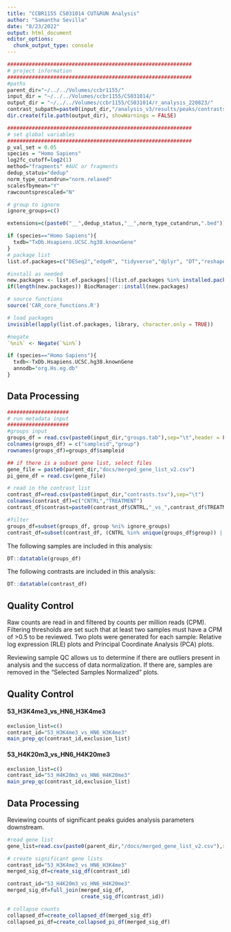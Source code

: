 ```yaml
---
title: "CCBR1155 CS031014 CUT&RUN Analysis"
author: "Samantha Sevilla"
date: "8/23/2022"
output: html_document
editor_options: 
  chunk_output_type: console
---
```


```r
############################################################
# project information
############################################################
#paths
parent_dir="~/../../Volumes/ccbr1155/"
input_dir = "~/../../Volumes/ccbr1155/CS031014/"
output_dir = "~/../../Volumes/ccbr1155/CS031014/r_analysis_220823/"
contrast_subpath=paste0(input_dir,"/analysis_v3/results/peaks/contrasts/")
dir.create(file.path(output_dir), showWarnings = FALSE)
```

```r
############################################################
# set global variables 
############################################################
p_val_set = 0.05
species = "Homo Sapiens"
log2fc_cutoff=log2(1)
method="fragments" #AUC or fragments
dedup_status="dedup"
norm_type_cutandrun="norm.relaxed"
scalesfbymean="Y"
rawcountsprescaled="N"

# group to ignore
ignore_groups=c()
```

```r
extensions=c(paste0("__",dedup_status,"__",norm_type_cutandrun,".bed"))

```

```r
if (species=="Homo Sapiens"){
  txdb="TxDb.Hsapiens.UCSC.hg38.knownGene"
}
# package list
list.of.packages=c("DESeq2","edgeR", "tidyverse","dplyr", "DT","reshape2","pander","plotly", "ggplot2", "ggfortify", "ggrepel", "yaml", "EnhancedVolcano", "RUVSeq", "ChIPseeker", "stringr","RColorBrewer","HTSFilter","pheatmap",txdb)

#install as needed
new.packages <- list.of.packages[!(list.of.packages %in% installed.packages()[,"Package"])]
if(length(new.packages)) BiocManager::install(new.packages)

# source functions
source('CAR_core_functions.R')

# load packages
invisible(lapply(list.of.packages, library, character.only = TRUE))

#negate
`%ni%` <- Negate(`%in%`)

if (species=="Homo Sapiens"){
  txdb<-TxDb.Hsapiens.UCSC.hg38.knownGene
  annodb="org.Hs.eg.db"
}
```

## **Data Processing**
```r
####################
# run metadata input
####################
#groups input
groups_df = read.csv(paste0(input_dir,"groups.tab"),sep="\t",header = FALSE)[,c("V1","V2")]
colnames(groups_df) = c("sampleid","group")
rownames(groups_df)=groups_df$sampleid

## if there is a subset gene list, select files
gene_file = paste0(parent_dir,"docs/merged_gene_list_v2.csv")
pi_gene_df = read.csv(gene_file)

# read in the contrast list
contrast_df=read.csv(paste0(input_dir,"contrasts.tsv"),sep="\t")
colnames(contrast_df)=c("CNTRL","TREATMENT")
contrast_df$contrast=paste0(contrast_df$CNTRL,"_vs_",contrast_df$TREATMENT)

#filter
groups_df=subset(groups_df, group %ni% ignore_groups)
contrast_df=subset(contrast_df, (CNTRL %in% unique(groups_df$group)) | (TREATMENT %in% unique(groups_df$group)))
```

The following samples are included in this analysis:
```r
DT::datatable(groups_df)
```

The following contrasts are included in this analysis:
```r
DT::datatable(contrast_df)
```

## **Quality Control**
Raw counts are read in and filtered by counts per million reads (CPM). Filtering thresholds are set such that at least two samples must have a CPM of >0.5 to be reviewed. Two plots were generated for each sample: Relative log expression (RLE) plots and Principal Coordinate Analysis (PCA) plots.

Reviewing sample QC allows us to determine if there are outliers present in analysis and the success of data normalization. If there are, samples are removed in the "Selected Samples Normalized" plots.

## Quality Control  {.tabset}

#### 53_H3K4me3_vs_HN6_H3K4me3
```r
exclusion_list=c()
contrast_id="53_H3K4me3_vs_HN6_H3K4me3"
main_prep_qc(contrast_id,exclusion_list)
```

#### 53_H4K20m3_vs_HN6_H4K20me3
```r
exclusion_list=c()
contrast_id="53_H4K20m3_vs_HN6_H4K20me3"
main_prep_qc(contrast_id,exclusion_list)
```

## **Data Processing**
Reviewing counts of significant peaks guides analysis parameters downstream.

```r
#read gene list
gene_list=read.csv(paste0(parent_dir,"/docs/merged_gene_list_v2.csv"),sep=",")

# create significant gene lists
contrast_id="53_H3K4me3_vs_HN6_H3K4me3"
merged_sig_df=create_sig_df(contrast_id)

contrast_id="53_H4K20m3_vs_HN6_H4K20me3"
merged_sig_df=full_join(merged_sig_df,
                        create_sig_df(contrast_id))

# collapse counts
collapsed_df=create_collapsed_df(merged_sig_df)
collapsed_pi_df=create_collapsed_pi_df(merged_sig_df)
```

